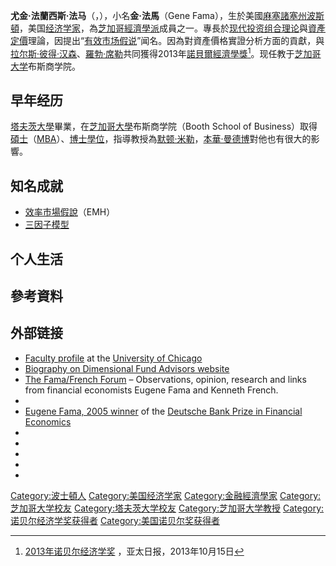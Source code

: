 {{expand English|time=2019-04-02T09:47:01+00:00}}
{{Infobox scientist
| name              = 尤金·法马[[File:Nobel_prize_medal.svg|25px]]<br><small>Eugene Fama</small>
| image             = Eugene Fama at Nobel Prize, 2013.jpg
| image_size        = 
| alt               = 
| caption           = 
| birth_date        = {{birth date and age|1939|02|14|mf=y}}
| birth_place       = [[美國|美國]][[麻塞諸塞州|麻塞諸塞州]][[波斯頓|波斯頓]]
| death_date        = <!-- {{Death date and age|YYYY|MM|DD|YYYY|MM|DD}} (death date then birth date) -->
| death_place       = 
| residence         = 
| citizenship       = 
| nationality       = {{USA}}
| fields            = [[經濟學|經濟學]]
| workplaces        = [[芝加哥大學|芝加哥大學]]
| alma_mater        = [[芝加哥大學|芝加哥大學]]<br>[[塔夫茨大學|塔夫茨大學]]
| doctoral_advisor  = 
| academic_advisors = 
| doctoral_students = 
| notable_students  = 
| known_for         = [[三因子模型|三因子模型]]
| author_abbrev_bot = 
| author_abbrev_zoo = 
| influences        = 
| influenced        = 
| awards            = [[諾貝爾經濟學獎|諾貝爾經濟學獎]] (2013)
| signature         = <!--(filename only)-->
| signature_alt     = 
| footnotes         = 
| spouse            = 
}}
'''尤金·法蘭西斯·法马'''（{{lang-en|Eugene Francis Fama}}，{{bd|1939年|2月14日|||catIdx=Fama, Eugene}}），小名'''金·法馬'''（Gene Fama），生於美國[[麻塞諸塞州|麻塞諸塞州]][[波斯頓|波斯頓]]，美国[[经济学家|经济学家]]，為[[芝加哥經濟學派|芝加哥經濟學派]]成員之一。專長於[[现代投资组合理论|现代投资组合理论]]與[[資產定價|資產定價]]理論，因提出“[[有效市场假说|有效市场假说]]”闻名。因為對資產價格實證分析方面的貢獻，與[[拉尔斯·彼得·汉森|拉尔斯·彼得·汉森]]、[[羅勃·席勒|羅勃·席勒]]共同獲得2013年[[諾貝爾經濟學獎|諾貝爾經濟學獎]]<ref>[http://www.apdnews.com/news/37752.html 2013年诺贝尔经济学奖] {{webarchive|url=https://web.archive.org/web/20131017094324/http://www.apdnews.com/news/37752.html |date=2013-10-17 }}，亚太日报，2013年10月15日</ref>。现任教于[[芝加哥大学|芝加哥大学]]布斯商学院。

== 早年经历 ==
[[塔夫茨大學|塔夫茨大學]]畢業，在[[芝加哥大學|芝加哥大學]]布斯商学院（Booth School of Business）取得[[碩士|碩士]]（[[MBA|MBA]]）、[[博士|博士]][[學位|學位]]，指導教授為[[默顿·米勒|默顿·米勒]]，[[本華·曼德博|本華·曼德博]]對他也有很大的影響。

== 知名成就 ==
*[[效率市場假說|效率市場假說]]（EMH）
*[[三因子模型|三因子模型]]

== 个人生活 ==

== 參考資料 ==
{{reflist}}

==外部链接==
*[https://web.archive.org/web/20121212021713/http://www.chicagobooth.edu/faculty/bio.aspx?person_id=12824813568 Faculty profile] at the [[University_of_Chicago|University of Chicago]]
*[https://web.archive.org/web/20100402092442/http://www.dfaus.com/library/bios/eugene_fama/ Biography on Dimensional Fund Advisors website]
*[http://www.dimensional.com/famafrench/ The Fama/French Forum] {{Wayback|url=http://www.dimensional.com/famafrench/ |date=20131002053203 }} – Observations, opinion, research and links from financial economists Eugene Fama and Kenneth French.
*{{MathGenealogy|id=81048}}
*[https://web.archive.org/web/20120118042702/https://www.ifk-cfs.de/index.php?id=901 Eugene Fama, 2005 winner] of the [[Deutsche_Bank_Prize_in_Financial_Economics|Deutsche Bank Prize in Financial Economics]]
*{{RePEc|pfa110}}
*{{C-SPAN|eugenefama}}
*{{IMDb name|4315793}}
*{{Worldcat id|lccn-n87-801775}}
* {{cite web |last=Roberts |first=Russ |title=Fama on Finance |url=http://www.econtalk.org/archives/_featuring/eugene_fama/ |work=[[EconTalk|EconTalk]] |publisher=[[Library_of_Economics_and_Liberty|Library of Economics and Liberty]] |authorlink=Russ Roberts |date=January 30, 2012 |accessdate=2013-10-14 |archive-date=2013-10-19 |archive-url=https://web.archive.org/web/20131019152628/http://www.econtalk.org/archives/_featuring/eugene_fama/ |dead-url=yes }}

{{诺贝尔经济学奖获得者}}
{{2013年诺贝尔奖获得者}}
{{Authority control}}
{{DEFAULTSORT:Fama, Eugene}}
[[Category:波士頓人|Category:波士頓人]]
[[Category:美国经济学家|Category:美国经济学家]]
[[Category:金融經濟學家|Category:金融經濟學家]]
[[Category:芝加哥大学校友|Category:芝加哥大学校友]]
[[Category:塔夫茨大学校友|Category:塔夫茨大学校友]]
[[Category:芝加哥大学教授|Category:芝加哥大学教授]]
[[Category:诺贝尔经济学奖获得者|Category:诺贝尔经济学奖获得者]]
[[Category:美国诺贝尔奖获得者|Category:美国诺贝尔奖获得者]]